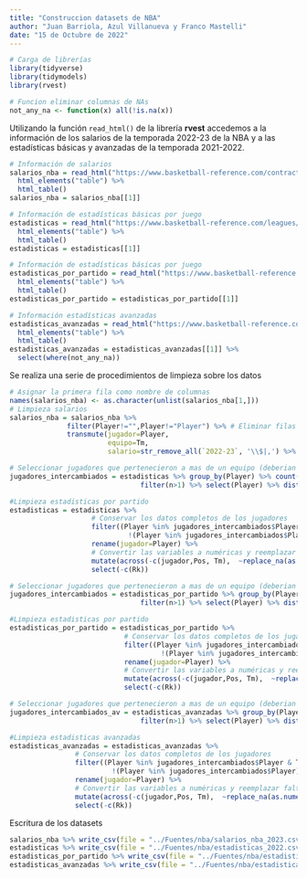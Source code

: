 ```yaml
---
title: "Construccion datasets de NBA"
author: "Juan Barriola, Azul Villanueva y Franco Mastelli"
date: "15 de Octubre de 2022"
---
```


```r
# Carga de librerías
library(tidyverse)
library(tidymodels)
library(rvest)

# Funcion eliminar columnas de NAs
not_any_na <- function(x) all(!is.na(x))
```

Utilizando la función `read_html()` de la librería **rvest** accedemos a la información de los salarios de la temporada 2022-23 de la NBA y a las estadísticas básicas y avanzadas de la temporada 2021-2022.

```r
# Información de salarios
salarios_nba = read_html("https://www.basketball-reference.com/contracts/players.html") %>%
  html_elements("table") %>%
  html_table()
salarios_nba = salarios_nba[[1]]

# Información de estadísticas básicas por juego
estadisticas = read_html("https://www.basketball-reference.com/leagues/NBA_2022_totals.html") %>%
  html_elements("table") %>%
  html_table()
estadisticas = estadisticas[[1]]

# Información de estadísticas básicas por juego
estadisticas_por_partido = read_html("https://www.basketball-reference.com/leagues/NBA_2022_per_game.html") %>%
  html_elements("table") %>%
  html_table()
estadisticas_por_partido = estadisticas_por_partido[[1]]

# Información estadísticas avanzadas
estadisticas_avanzadas = read_html("https://www.basketball-reference.com/leagues/NBA_2022_advanced.html") %>%
  html_elements("table") %>%
  html_table()
estadisticas_avanzadas = estadisticas_avanzadas[[1]] %>%
  select(where(not_any_na))
```

Se realiza una serie de procedimientos de limpieza sobre los datos

```r
# Asignar la primera fila como nombre de columnas
names(salarios_nba) <- as.character(unlist(salarios_nba[1,]))
# Limpieza salarios
salarios_nba = salarios_nba %>%
              filter(Player!="",Player!="Player") %>% # Eliminar filas con nombres de columna
              transmute(jugador=Player,
                        equipo=Tm,
                        salario=str_remove_all(`2022-23`, '\\$|,') %>% as.numeric()) # Conservar y limpiar el salario de la temporada actual

# Seleccionar jugadores que pertenecieron a mas de un equipo (deberian ser los mismos)
jugadores_intercambiados = estadisticas %>% group_by(Player) %>% count() %>%
                                filter(n>1) %>% select(Player) %>% distinct()

#Limpieza estadisticas por partido
estadisticas = estadisticas %>% 
                    # Conservar los datos completos de los jugadores
                    filter((Player %in% jugadores_intercambiados$Player & Tm == "TOT")|
                             !(Player %in% jugadores_intercambiados$Player)) %>% 
                    rename(jugador=Player) %>%
                    # Convertir las variables a numéricas y reemplazar faltantes por cero
                    mutate(across(-c(jugador,Pos, Tm),  ~replace_na(as.numeric(.x), 0))) %>% 
                    select(-c(Rk))

# Seleccionar jugadores que pertenecieron a mas de un equipo (deberian ser los mismos)
jugadores_intercambiados = estadisticas_por_partido %>% group_by(Player) %>% count() %>%
                                filter(n>1) %>% select(Player) %>% distinct()

#Limpieza estadisticas por partido
estadisticas_por_partido = estadisticas_por_partido %>% 
                            # Conservar los datos completos de los jugadores
                            filter((Player %in% jugadores_intercambiados$Player & Tm == "TOT")|
                                     !(Player %in% jugadores_intercambiados$Player)) %>% 
                            rename(jugador=Player) %>%
                            # Convertir las variables a numéricas y reemplazar faltantes por cero
                            mutate(across(-c(jugador,Pos, Tm),  ~replace_na(as.numeric(.x), 0))) %>% 
                            select(-c(Rk))

# Seleccionar jugadores que pertenecieron a mas de un equipo (deberian ser los mismos)
jugadores_intercambiados_av = estadisticas_avanzadas %>% group_by(Player) %>% count() %>%
                                filter(n>1) %>% select(Player) %>% distinct()

#Limpieza estadisticas avanzadas
estadisticas_avanzadas = estadisticas_avanzadas %>% 
                # Conservar los datos completos de los jugadores
                filter((Player %in% jugadores_intercambiados$Player & Tm == "TOT")|
                         !(Player %in% jugadores_intercambiados$Player)) %>% 
                rename(jugador=Player) %>%
                # Convertir las variables a numéricas y reemplazar faltantes por cero
                mutate(across(-c(jugador,Pos, Tm),  ~replace_na(as.numeric(.x), 0))) %>% 
                select(-c(Rk))


```

Escritura de los datasets

```r
salarios_nba %>% write_csv(file = "../Fuentes/nba/salarios_nba_2023.csv",append = FALSE)
estadisticas %>% write_csv(file = "../Fuentes/nba/estadisticas_2022.csv",append = FALSE)
estadisticas_por_partido %>% write_csv(file = "../Fuentes/nba/estadisticas_por_partido_nba_2022.csv",append = FALSE)
estadisticas_avanzadas %>% write_csv(file = "../Fuentes/nba/estadisticas_avanzadas_nba_2022.csv",append = FALSE)
```